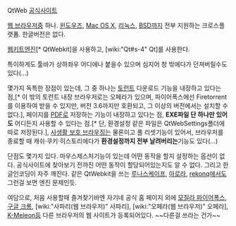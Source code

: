 QtWeb
[http://www.qtweb.net/ 공식사이트]

[[웹 브라우저]]중 하나. [[윈도우즈]], [[Mac OS X]], [[리눅스]], [[BSD]]까지 전부 지원하는 크로스플랫폼. 한글버전은 없다.

[[웹키트]]엔진[* QtWebkit]을 사용하고, [wiki:"Qt#s-4" Qt]를 사용한다.

특이하게도 툴바가 상하좌우 어디에나 붙을수 있으며 심지어 창 밖에다가 던져버릴수도 있다(...)

몇가지 독특한 장점이 있는데, 그 중 하나는 [[토런트]] 다운로드 기능을 내장하고 있다는 점,[* 이 밖의 토런트 내장 브라우저로는 오페라가 있으며, 파이어폭스에선 Firetorrent를 이용하여 받을 수 있지만, 버전 3.6까지만 호환되고, 그 이상의 버전에서는 설치할 수 없다.], 페이지를 [[PDF]]로 저장하는 기능이 내장하고 있다는 점, '''EXE파일 단 하나만 있어도''' 어디든지 사용할 수 있다는 점.[* 단, 환경설정 같은 파일은 QtWebSettings폴더에 따로 저장된다.], [[사생활 보호 브라우징]]는 물론이고 풀 리셋기능이 있어서, 브라우저를 종료할 때 캐쉬·쿠키·히스토리에다가 '''환경설정까지 전부 날려버리는'''기능도 있다(...)

단점도 몇가지 있다. 마우스제스처기능이 있는데 어떤 동작을 할지 설정하는 옵션이 없다. 공식사이트에 찾아보기 전까진 어떤 동작이 할당되어있는지도 알 수 없다. 그리고 한글인코딩이 자주 깨진다. 같은 QtWebkit을 쓰는 [[루나스케이프]], [[아로라]], [[rekonq]]에서도 그런걸 보면 엔진 문제인듯. 

여담으로, 처음 사용할때 즐겨찾기바엔 자기네 공식 홈 페이지 외에 [[모질라 파이어폭스]], [[구글 크롬]], [wiki:"사파리(웹 브라우저)" 사파리], [wiki:"오페라(웹 브라우저)" 오페라], [[K-Meleon]]등 다른 브라우저의 웹 사이트가 등록되어있다. ~~다른걸 쓰라는 건가~~
